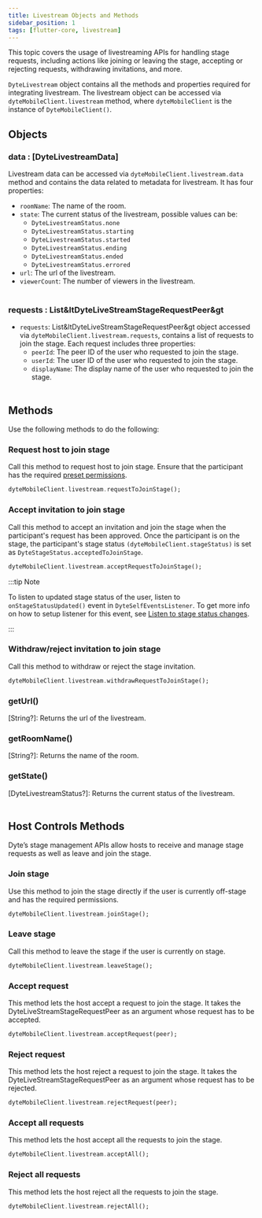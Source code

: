 ```yaml
---
title: Livestream Objects and Methods
sidebar_position: 1
tags: [flutter-core, livestream]
---
```


This topic covers the usage of livestreaming APIs for handling stage requests, including actions like joining or leaving the stage, accepting or rejecting requests, withdrawing invitations, and more.

`DyteLivestream` object contains all the methods and properties required for integrating livestream. The livestream object can be accessed via `dyteMobileClient.livestream` method, where `dyteMobileClient` is the instance of `DyteMobileClient()`.


## Objects

### data : [DyteLivestreamData]

Livestream data can be accessed via `dyteMobileClient.livestream.data` method and contains the data related to metadata for livestream. It has four properties:<br />

  -  `roomName`: The name of the room.<br />
  -  `state`: The current status of the livestream, possible values can be: <br/>
      - `DyteLivestreamStatus.none`
      - `DyteLivestreamStatus.starting`
      - `DyteLivestreamStatus.started`
      - `DyteLivestreamStatus.ending`
      - `DyteLivestreamStatus.ended`
      - `DyteLivestreamStatus.errored`
  -  `url`: The url of the livestream.
  -  `viewerCount`: The number of viewers in the livestream.<br/><br />

### requests : List&ltDyteLiveStreamStageRequestPeer&gt

- `requests`: List&ltDyteLiveStreamStageRequestPeer&gt object accessed via `dyteMobileClient.livestream.requests`, contains a list of requests to join the stage. Each request includes three properties: <br />
  - `peerId`: The peer ID of the user who requested to join the stage.
  - `userId`: The user ID of the user who requested to join the stage.
  - `displayName`: The display name of the user who requested to join the stage.<br/><br />

## Methods
Use the following methods to do the following:

### Request host to join stage

Call this method to request host to join stage. Ensure that the participant has the required [preset permissions](/guides/livestream/advanced/configuring-permissions).

```dart
dyteMobileClient.livestream.requestToJoinStage();
```

### Accept invitation to join stage

Call this method to accept an invitation and join the stage when the participant's request has been approved. Once the participant is on the stage, the participant's stage status `(dyteMobileClient.stageStatus)` is set as `DyteStageStatus.acceptedToJoinStage`.

```dart
dyteMobileClient.livestream.acceptRequestToJoinStage();
```

:::tip Note

To listen to updated stage status of the user, listen to `onStageStatusUpdated()` event in `DyteSelfEventsListener`. To get more info on how to setup listener for this event, see [Listen to stage status changes](#./../local-user/events.mdx/#listen-to-stage-status-changes).

:::

### Withdraw/reject invitation to join stage

Call this method to withdraw or reject the stage invitation.

```dart
dyteMobileClient.livestream.withdrawRequestToJoinStage();
```

### getUrl()

[String?]: Returns the url of the livestream.

### getRoomName()

[String?]: Returns the name of the room.

### getState()

[DyteLivestreamStatus?]: Returns the current status of the livestream.<br /><br />

## Host Controls Methods

Dyte’s stage management APIs allow hosts to receive and manage stage requests as well as leave and join the stage.

### Join stage

Use this method to join the stage directly if the user is currently off-stage and has the required permissions.

```dart
dyteMobileClient.livestream.joinStage();
```

### Leave stage

Call this method to leave the stage if the user is currently on stage.

```dart
dyteMobileClient.livestream.leaveStage();
```

### Accept request

This method lets the host accept a request to join the stage. It takes the DyteLiveStreamStageRequestPeer as an argument whose request has to be accepted.

```dart
dyteMobileClient.livestream.acceptRequest(peer);
```

### Reject request

This method lets the host reject a request to join the stage. It takes the DyteLiveStreamStageRequestPeer as an argument whose request has to be rejected.

```dart
dyteMobileClient.livestream.rejectRequest(peer);
```

### Accept all requests

This method lets the host accept all the requests to join the stage.

```dart
dyteMobileClient.livestream.acceptAll();
```

### Reject all requests

This method lets the host reject all the requests to join the stage.

```dart
dyteMobileClient.livestream.rejectAll();
```
